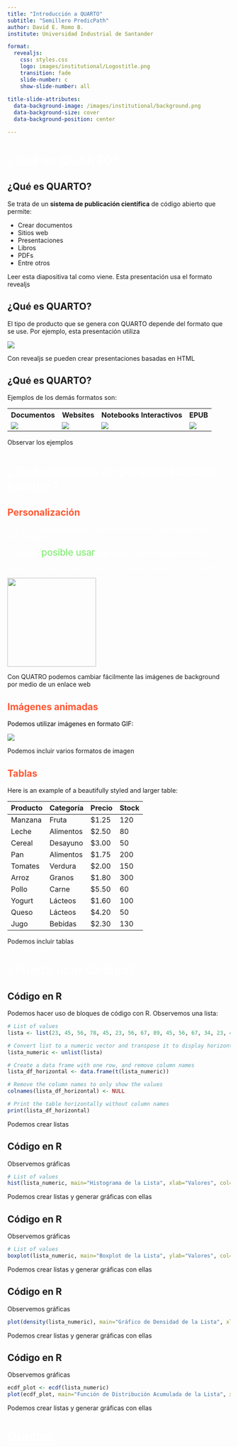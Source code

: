 ---
title: "Introducción a QUARTO"
subtitle: "Semillero PredicPath"
author: David E. Romo B.
institute: Universidad Industrial de Santander

format: 
  revealjs:
    css: styles.css
    logo: images/institutional/Logostitle.png
    transition: fade
    slide-number: c
    show-slide-number: all
    
title-slide-attributes:
  data-background-image: /images/institutional/background.png
  data-background-size: cover
  data-background-position: center

---
# <span style="color: white;">¿Qué es QUARTO? {background-image="images/institutional/SectionBack.png"}

## ¿Qué es QUARTO? {background-image="images/institutional/background.png"}
<div class="content-wrapper">
Se trata de un <b>sistema de publicación científica</b> de código abierto que permite:

- Crear documentos
- Sitios web
- Presentaciones
- Libros
- PDFs
- Entre otros
</div>


::: notes
Leer esta diapositiva tal como viene. Esta presentación usa el formato revealjs
:::

## ¿Qué es QUARTO? {background-image="images/institutional/background.png"}
<div class="content-wrapper">
El tipo de producto que se genera con QUARTO depende del formato que se use. Por ejemplo, esta presentación utiliza

<img src="images/examples/revealjs.png">
</div>


::: notes
Con revealjs se pueden crear presentaciones basadas en HTML
:::

## ¿Qué es QUARTO? {background-image="images/institutional/background.png"}
<div class="content-wrapper">
Ejemplos de los demás formatos son:

<table class = "table1">
  <tr>
    <th>Documentos</th>
    <th>Websites</th>
    <th>Notebooks Interactivos</th>
    <th>EPUB</th>
  </tr>
  <tr>
    <td><img src="images/examples/pdf.png"></td>
    <td><img src="images/examples/website.png"></td>
    <td><img src="images/examples/jupyter.png"></td>
    <td><img src="images/examples/epub.png"></td>
  </tr>
</table>

</div>


::: notes
Observar los ejemplos
:::

# <span style="color: white;">¿Qué opciones de personalización existen? {background-image="images/institutional/SectionBack.png"}


## <span style="color:#FF5733;">Personalización</span>  {background-image="https://www.veeforu.com/wp-content/uploads/2022/08/Blue-texture-background-free-download..jpg"}
<div class="content-wrapper">
<span style="color: white;">Con el uso de <b>enlaces web</b>, podemos cambiar la imagen de background con facilidad.</span>

<p><span style="color: white;"> Es también <span style="color:#74e964; font-size:150%;">posible usar</span> <b>tags HTML</b> para <i>personalizar</i> los textos.</span></p>

<p><span style="color: white;">Podemos también incluir imágenes en cualquier tamaño desde la web!</span></p>

<p><img src="https://pastatic.picsart.com/cms-pastatic/1325ef30-1648-451b-b68e-8183c2ef6f70.png?type=webp&to=min&r=450" width="200" height="200"></p>


</div>

::: notes
Con QUATRO podemos cambiar fácilmente las imágenes de background por medio de un enlace web
:::

## <span style="color:#FF5733;">Imágenes animadas</span>  {background-image="https://marketplace.canva.com/EAFZcmTpKas/1/0/1600w/canva-video-intro-portada-fondo-background-simple-rosa-dorado-U93tpA4NMDA.jpg"}
<div class="content-wrapper2">
<span style="color: black;">Podemos utilizar imágenes en formato GIF:</span>
<p><img src="https://mir-s3-cdn-cf.behance.net/project_modules/max_1200/41810341995087.57bd505fc7b34.gif"></p>


</div>

::: notes
Podemos incluir varios formatos de imagen
:::

## <span style="color:#FF5733;">Tablas</span> {background-image="https://sb.kaleidousercontent.com/67418/1920x1100/2ed9107761/bg.png"}

<div class="content-wrapper">
<p>Here is an example of a beautifully styled and larger table:</p>

<table class="pretty-table">
  <thead>
    <tr>
      <th>Producto</th>
      <th>Categoría</th>
      <th>Precio</th>
      <th>Stock</th>
    </tr>
  </thead>
  <tbody>
    <tr>
      <td>Manzana</td>
      <td>Fruta</td>
      <td>$1.25</td>
      <td>120</td>
    </tr>
    <tr>
      <td>Leche</td>
      <td>Alimentos</td>
      <td>$2.50</td>
      <td>80</td>
    </tr>
    <tr>
      <td>Cereal</td>
      <td>Desayuno</td>
      <td>$3.00</td>
      <td>50</td>
    </tr>
    <tr>
      <td>Pan</td>
      <td>Alimentos</td>
      <td>$1.75</td>
      <td>200</td>
    </tr>
    <tr>
      <td>Tomates</td>
      <td>Verdura</td>
      <td>$2.00</td>
      <td>150</td>
    </tr>
    <tr>
      <td>Arroz</td>
      <td>Granos</td>
      <td>$1.80</td>
      <td>300</td>
    </tr>
    <tr>
      <td>Pollo</td>
      <td>Carne</td>
      <td>$5.50</td>
      <td>60</td>
    </tr>
    <tr>
      <td>Yogurt</td>
      <td>Lácteos</td>
      <td>$1.60</td>
      <td>100</td>
    </tr>
    <tr>
      <td>Queso</td>
      <td>Lácteos</td>
      <td>$4.20</td>
      <td>50</td>
    </tr>
    <tr>
      <td>Jugo</td>
      <td>Bebidas</td>
      <td>$2.30</td>
      <td>130</td>
    </tr>
  </tbody>
</table>
</div>

::: notes
Podemos incluir tablas
:::



# <span style="color: white;">¿Puedo usar Código? {background-image="images/institutional/SectionBack.png"}

## Código en R {background-image="images/institutional/background.png"}

<div class="content-wrapper">
Podemos hacer uso de bloques de código con R. Observemos una lista:

```{r}
# List of values
lista <- list(23, 45, 56, 78, 45, 23, 56, 67, 89, 45, 56, 67, 34, 23, 45, 23, 23, 23, 23, 78, 78, 78, 56, 56, 56, 56, 23, 34, 45, 89, 89, 89, 57, 56, 34, 34)

# Convert list to a numeric vector and transpose it to display horizontally
lista_numeric <- unlist(lista)

# Create a data frame with one row, and remove column names
lista_df_horizontal <- data.frame(t(lista_numeric))

# Remove the column names to only show the values
colnames(lista_df_horizontal) <- NULL

# Print the table horizontally without column names
print(lista_df_horizontal)
```
</div>

::: notes
Podemos crear listas
:::

## Código en R {background-image="images/institutional/background.png"}

<div class="content-wrapper">
Observemos gráficas

```{r}
# List of values
hist(lista_numeric, main="Histograma de la Lista", xlab="Valores", col="lightblue", border="black")
```
</div>

::: notes
Podemos crear listas y generar gráficas con ellas
:::

## Código en R {background-image="images/institutional/background.png"}

<div class="content-wrapper">
Observemos gráficas

```{r}
# List of values
boxplot(lista_numeric, main="Boxplot de la Lista", ylab="Valores", col="lightgreen", border="black")
```
</div>

::: notes
Podemos crear listas y generar gráficas con ellas
:::

## Código en R {background-image="images/institutional/background.png"}

<div class="content-wrapper">
Observemos gráficas

```{r}

plot(density(lista_numeric), main="Gráfico de Densidad de la Lista", xlab="Valores", ylab="Densidad", col="darkblue", lwd=2)
```
</div>

::: notes
Podemos crear listas y generar gráficas con ellas
:::

## Código en R {background-image="images/institutional/background.png"}

<div class="content-wrapper">
Observemos gráficas

```{r}

ecdf_plot <- ecdf(lista_numeric)
plot(ecdf_plot, main="Función de Distribución Acumulada de la Lista", xlab="Valores", ylab="Probabilidad acumulada", col="darkgreen", lwd=2)
```
</div>

::: notes
Podemos crear listas y generar gráficas con ellas
:::

# <span style="color: white;">Gracias {background-image="images/institutional/SectionBack.png"}
